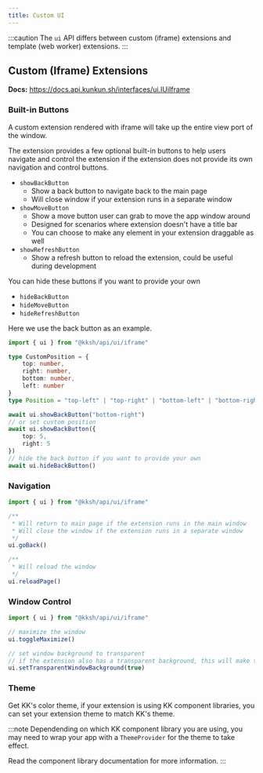 ```yaml
---
title: Custom UI
---
```


:::caution
The `ui` API differs between custom (iframe) extensions and template (web worker) extensions.
:::


## Custom (Iframe) Extensions

**Docs:** https://docs.api.kunkun.sh/interfaces/ui.IUiIframe

### Built-in Buttons

A custom extension rendered with iframe will take up the entire view port of the window.

The extension provides a few optional built-in buttons to help users navigate and control the extension
if the extension does not provide its own navigation and control buttons.

- `showBackButton`
	- Show a back button to navigate back to the main page
	- Will close window if your extension runs in a separate window
- `showMoveButton`
	- Show a move button user can grab to move the app window around
	- Designed for scenarios where extension doesn't have a title bar
	- You can choose to make any element in your extension draggable as well
- `showRefreshButton`
	- Show a refresh button to reload the extension, could be useful during development

You can hide these buttons if you want to provide your own

- `hideBackButton`
- `hideMoveButton`
- `hideRefreshButton`

Here we use the back button as an example.

```ts
import { ui } from "@kksh/api/ui/iframe"

type CustomPosition = {
	top: number,
	right: number,
	bottom: number,
	left: number
}
type Position = "top-left" | "top-right" | "bottom-left" | "bottom-right" | CustomPosition;

await ui.showBackButton("bottom-right")
// or set custom position
await ui.showBackButton({
	top: 5,
	right: 5
})
// hide the back button if you want to provide your own
await ui.hideBackButton() 
```

### Navigation

```ts
import { ui } from "@kksh/api/ui/iframe"

/**
 * Will return to main page if the extension runs in the main window
 * Will close the window if the extension runs in a separate window
 */ 
ui.goBack()

/**
 * Will reload the window
 */
ui.reloadPage()
```

### Window Control

```ts
import { ui } from "@kksh/api/ui/iframe"

// maximize the window
ui.toggleMaximize()

// set window background to transparent
// if the extension also has a transparent background, this will make the extension appear to be floating
ui.setTransparentWindowBackground(true)
```

### Theme

Get KK's color theme, if your extension is using KK component libraries, 
you can set your extension theme to match KK's theme.


<UpdateUiTheme />

:::note
Dependending on which KK component library you are using, you may need to wrap your app with a `ThemeProvider` 
for the theme to take effect.

Read the component library documentation for more information.
:::
